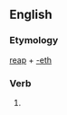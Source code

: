 ==English==

===Etymology===
[[reap]] + [[-eth]]

===Verb===
{{infl|en|verb form}}

# {{archaic third-person singular of|reap}}